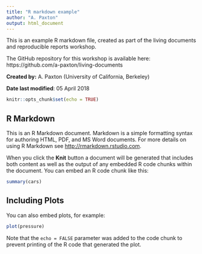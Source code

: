 ```yaml
---
title: "R markdown example"
author: "A. Paxton"
output: html_document
---
```


This is an example R markdown file, created as part of the living documents and reproducible reports workshop. 

The GitHub repository for this workshop is available here: https://github.com/a-paxton/living-documents

**Created by:** A. Paxton (University of California, Berkeley)

**Date last modified**: 05 April 2018

```r
knitr::opts_chunk$set(echo = TRUE)
```

## R Markdown

This is an R Markdown document. Markdown is a simple formatting syntax for authoring HTML, PDF, and MS Word documents. For more details on using R Markdown see <http://rmarkdown.rstudio.com>.

When you click the **Knit** button a document will be generated that includes both content as well as the output of any embedded R code chunks within the document. You can embed an R code chunk like this:

```r
summary(cars)
```

## Including Plots

You can also embed plots, for example:

```r
plot(pressure)
```

Note that the `echo = FALSE` parameter was added to the code chunk to prevent printing of the R code that generated the plot.

